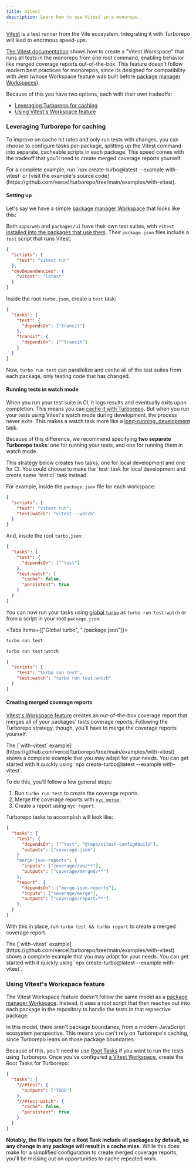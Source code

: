 ```yaml
---
title: Vitest
description: Learn how to use Vitest in a monorepo.
---
```



[Vitest](https://vitest.dev/) is a test runner from the Vite ecosystem. Integrating it with Turborepo will lead to enormous speed-ups.

[The Vitest documentation](https://vitest.dev/guide/workspace) shows how to create a "Vitest Workspace" that runs all tests in the monorepo from one root command, enabling behavior like merged coverage reports out-of-the-box. This feature doesn't follow modern best practices for monorepos, since its designed for compatibility with Jest (whose Workspace feature was built before [package manager Workspaces](/repo/docs/crafting-your-repository/structuring-a-repository)).

Because of this you have two options, each with their own tradeoffs:

- [Leveraging Turborepo for caching](#leveraging-turborepo-for-caching)
- [Using Vitest's Workspace feature](#using-vitests-workspace-feature)

### Leveraging Turborepo for caching

To improve on cache hit rates and only run tests with changes, you can choose to configure tasks per-package, splitting up the Vitest command into separate, cacheable scripts in each package. This speed comes with the tradeoff that you'll need to create merged coverage reports yourself.

<Callout>
  For a complete example, run `npx create-turbo@latest --example with-vitest` or
  [visit the example's source
  code](https://github.com/vercel/turborepo/tree/main/examples/with-vitest).
</Callout>

#### Setting up

Let's say we have a simple [package manager Workspace](/repo/docs/crafting-your-repository/structuring-a-repository) that looks like this:

<Files>
  <Folder name="apps" defaultOpen>
    <Folder name="web" defaultOpen>
      <File name="package.json" />
    </Folder>
  </Folder>
  <Folder name="packages" defaultOpen>
    <Folder name="ui" defaultOpen>
      <File name="package.json" />
    </Folder>
  </Folder>
</Files>

Both `apps/web` and `packages/ui` have their own test suites, with `vitest` [installed into the packages that use them](/repo/docs/crafting-your-repository/managing-dependencies#install-dependencies-where-theyre-used). Their `package.json` files include a `test` script that runs Vitest:

```json title="./apps/web/package.json"
{
  "scripts": {
    "test": "vitest run"
  },
  "devDependencies": {
    "vitest": "latest"
  }
}
```

Inside the root `turbo.json`, create a `test` task:

```json title="./turbo.json"
{
  "tasks": {
    "test": {
      "dependsOn": ["transit"]
    },
    "transit": {
      "dependsOn": ["^transit"]
    }
  }
}
```

Now, `turbo run test` can parallelize and cache all of the test suites from each package, only testing code that has changed.

#### Running tests in watch mode

When you run your test suite in CI, it logs results and eventually exits upon completion. This means you can [cache it with Turborepo](/repo/docs/crafting-your-repository/caching). But when you run your tests using Vitest's watch mode during development, the process never exits. This makes a watch task more like a [long-running, development task](/repo/docs/crafting-your-repository/developing-applications).

Because of this difference, we recommend specifying **two separate Turborepo tasks**: one for running your tests, and one for running them in watch mode.

<Callout>
  This strategy below creates two tasks, one for local development and one for
  CI. You could choose to make the `test` task for local development and create
  some `test:ci` task instead.
</Callout>

For example, inside the `package.json` file for each workspace:

```json title="./apps/web/package.json"
{
  "scripts": {
    "test": "vitest run",
    "test:watch": "vitest --watch"
  }
}
```

And, inside the root `turbo.json`:

```json title="./turbo.json"
{
  "tasks": {
    "test": {
      "dependsOn": ["^test"]
    },
    "test:watch": {
      "cache": false,
      "persistent": true
    }
  }
}
```

You can now run your tasks using [global `turbo`](/repo/docs/getting-started/installation#global-installation) as `turbo run test:watch` or from a script in your root `package.json`:

<Tabs items={["Global turbo", "./package.json"]}>
<Tab value="Global turbo">

```bash title="Terminal"
turbo run test

turbo run test:watch
```

</Tab>

<Tab value="./package.json">

```json title="./package.json"
{
  "scripts": {
    "test": "turbo run test",
    "test:watch": "turbo run test:watch"
  }
}
```

</Tab>

</Tabs>

#### Creating merged coverage reports

[Vitest's Workspace feature](#using-vitests-workspace-feature) creates an out-of-the-box coverage report that merges all of your packages' tests coverage reports. Following the Turborepo strategy, though, you'll have to merge the coverage reports yourself.

<Callout type="info">
  The [`with-vitest`
  example](https://github.com/vercel/turborepo/tree/main/examples/with-vitest)
  shows a complete example that you may adapt for your needs. You can get
  started with it quickly using `npx create-turbo@latest --example with-vitest`.
</Callout>

To do this, you'll follow a few general steps:

1. Run `turbo run test` to create the coverage reports.
2. Merge the coverage reports with [`nyc merge`](https://github.com/istanbuljs/nyc?tab=readme-ov-file#what-about-nyc-merge).
3. Create a report using `nyc report`.

Turborepo tasks to accomplish will look like:

```json title="./turbo.json"
{
  "tasks": {
    "test": {
      "dependsOn": ["^test", "@repo/vitest-config#build"],
      "outputs": ["coverage.json"]
    }
    "merge-json-reports": {
      "inputs": ["coverage/raw/**"],
      "outputs": ["coverage/merged/**"]
    },
    "report": {
      "dependsOn": ["merge-json-reports"],
      "inputs": ["coverage/merge"],
      "outputs": ["coverage/report/**"]
    },
  }
}
```

With this in place, run `turbo test && turbo report` to create a merged coverage report.

<Callout type="info">
  The [`with-vitest`
  example](https://github.com/vercel/turborepo/tree/main/examples/with-vitest)
  shows a complete example that you may adapt for your needs. You can get
  started with it quickly using `npx create-turbo@latest --example with-vitest`.
</Callout>

### Using Vitest's Workspace feature

The Vitest Workspace feature doesn't follow the same model as a [package manager Workspace](/repo/docs/crafting-your-repository/structuring-a-repository). Instead, it uses a root script that then reaches out into each package in the repository to handle the tests in that repsective package.

In this model, there aren't package boundaries, from a modern JavaScript ecosystem perspective. This means you can't rely on Turborepo's caching, since Turborepo leans on those package boundaries.

Because of this, you'll need to use [Root Tasks](/repo/docs/crafting-your-repository/configuring-tasks#registering-root-tasks) if you want to run the tests using Turborepo. Once you've configured [a Vitest Workspace](https://vitest.dev/guide/workspace), create the Root Tasks for Turborepo:

```json title="./turbo.json"
{
  "tasks": {
    "//#test": {
      "outputs": ["TODO"]
    },
    "//#test:watch": {
      "cache": false,
      "persistent": true
    }
  }
}
```

**Notably, the file inputs for a Root Task include all packages by default, so any change in any package will result in a cache miss.** While this does make for a simplified configuration to create merged coverage reports, you'll be missing out on opportunities to cache repeated work.
